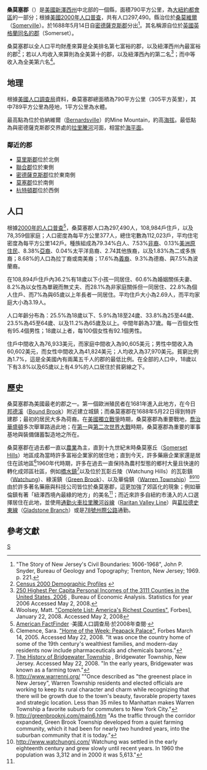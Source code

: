 {{Link style|time=2015-12-12T05:12:26+00:00}}
{{noteTA
|G1=USState
|T=zh:桑莫塞郡 (紐澤西州);zh-hans:桑莫塞县 (新泽西州);zh-hk:桑莫塞縣 (新澤西州);zh-tw:桑莫塞郡 (紐澤西州);
|dt=中国大陆：桑莫塞县 (新泽西州)；台灣：桑莫塞郡 (紐澤西州)；香港：桑莫塞縣 (新澤西州)
|1=zh:紐澤西;zh-hans:新泽西;zh-hk:新澤西;zh-tw:紐澤西;
|d1=中国大陆：新泽西；台灣：紐澤西；香港：新澤西
|2=zh:郡;zh-hans:县;zh-hk:縣;zh-tw:郡;
|d2=中国大陆：县；台灣：郡；香港：縣
}}
{{Infobox U.S. County |
 county = 桑莫塞郡 |
 state = 紐澤西州 |
 en county = Somerset County |
 en state = New Jersey |
 seal = County Seal Somerset.jpg |
 map = Map of New Jersey highlighting Somerset County.svg|
 map size = 100|
 founded = 1688年5月14日<ref name=Story/> |
 seat = [[桑莫維爾|桑莫維爾]]<br>（[[:en:Somerville,_New_Jersey|Somerville]]） |
 area = 790[[平方公里|平方公里]]（305[[平方英里|平方英里]]） |
 area land = 789平方公里（305平方英里） |
 area water = 1平方公里|
 area percentage = 0.12% |
 census yr = 2000 |
 pop = 297,490 |
 density = 377 |
 web = www.co.somerset.nj.us
}}
'''桑莫塞郡'''（{{lang-en|Somerset County}}）是[[美國|美國]][[新澤西州|新澤西州]]中北部的一個縣，面積790平方公里，為[[大紐約都會區|大紐約都會區]]的一部分；根據[[美國2000年人口普查|美國2000年人口普查]]，共有人口297,490。縣治位於[[桑莫維爾_(紐澤西州)|桑莫維爾]]（[[:en:Somerville,_New_Jersey|Somerville]]）。於1688年5月14日自[[密德薩克斯郡_(紐澤西州)|密德薩克斯郡]]分出<ref name=Story>"The Story of New Jersey's Civil Boundaries: 1606-1968", John P. Snyder, Bureau of Geology and Topography; Trenton, New Jersey; 1969. p. 221.</ref>。其名稱源自位於[[英國|英國]][[英格蘭|英格蘭]][[薩默塞特郡|同名的郡]]（Somerset）。

桑莫塞郡以全人口平均財產來算是全美排名第七富裕的郡，以及紐澤西州內最富裕的郡<ref>[http://censtats.census.gov/pub/Profiles.shtml Census 2000 Demographic Profiles<!-- Bot generated title -->] {{webarchive|url=https://web.archive.org/web/20110715122522/http://censtats.census.gov/pub/Profiles.shtml |date=2011-07-15 }}</ref>；若以人均收入來算則為全美第十的郡，以及紐澤西內的第二名<ref>[http://www.bea.gov/regional/reis/pcpihigh.cfm 250 Highest Per Capita Personal Incomes of the 3111 Counties in the United States, 2006] {{Wayback|url=http://www.bea.gov/regional/reis/pcpihigh.cfm |date=20120205093524 }}, Bureau of Economic Analysis. Statistics for year 2006  Accessed May 2, 2008.</ref>；而中等收入為全美第六名<ref>Woolsey, Matt. [http://www.forbes.com/2008/01/22/counties-rich-income-forbeslife-cx_mw_0122realestate_slide_7.html?thisSpeed=15000  "Complete List: America's Richest Counties"], Forbes], January 22, 2008. Accessed May 2, 2008</ref>。

==地理==
根據[[美國人口調查局|美國人口調查局]]資料，桑莫塞郡總面積為790平方公里（305平方英里），其中789平方公里為陸地，1平方公里為水體。

最高點為位於伯納維爾（[[:en:Bernardsville,_New_Jersey|Bernardsville]]）的Mine Mountain，約高[[海拔|海拔]]{{convert|262|m|ft|-1|link=on}}。最低點為與密德薩克斯郡交界處的[[拉里騰河|拉里騰河]]河面，相當於[[海平面|海平面]]。

===鄰近的郡===
*[[莫里斯郡_(紐澤西州)|莫里斯郡]]位於北側
*[[友聯郡_(紐澤西州)|聯合郡]]位於東側
*[[密德薩克斯郡_(紐澤西州)|密德薩克斯郡]]位於東南側
*[[莫塞郡_(紐澤西州)|莫塞郡]]位於南側
*[[杭特頓郡_(紐澤西州)|杭特頓郡]]位於西側

==人口==
{{USCensusPop
|1790 = 12296
|1800 = 12815
|1810 = 14725
|1820 = 16506
|1830 = 17689
|1840 = 17455 |1840n=*
|1850 = 19692
|1860 = 22057
|1870 = 23510
|1880 = 27162
|1890 = 28311
|1900 = 32948
|1910 = 38820
|1920 = 47991
|1930 = 65132
|1940 = 74390
|1950 = 99052
|1960 = 143913
|1970 = 198372
|1980 = 203129
|1990 = 240279
|2000 = 297490
|estimate=324186
|estyear=2006
|estref=<ref>{{cite web
    |url=http://quickfacts.census.gov/qfd/states/34/34035.html
    |title=QuickFacts: Somerset County, New Jersey
    |publisher=U.S. Census Bureau
    |accessdate=2007-11-02
    |archive-url=https://www.webcitation.org/60JRW2GVD?url=http://quickfacts.census.gov/qfd/states/34/34035.html
    |archive-date=2011-07-20
    |dead-url=yes
    }}</ref>
|footnote=*面積減少<br/>
  過去人口調查資料來源：<ref>{{cite web
    |url=http://www.wnjpin.net/OneStopCareerCenter/LaborMarketInformation/lmi01/poptrd5.htm
    |title=New Jersey Resident Population by County: 1880 - 1930}}</ref><ref>{{cite web
 |url         = http://fisher.lib.virginia.edu/collections/stats/histcensus/
 |title       = Geostat Center: Historical Census Browser
 |publisher   = University of Virginia Library
 |accessdate  = 2007-03-02
 |deadurl     = yes
 |archiveurl  = https://web.archive.org/web/20091206001455/http://fisher.lib.virginia.edu/collections/stats/histcensus/
 |archivedate = 2009-12-06
}}</ref>
}}
根據[[美國2000年人口普查|2000年的人口普查]]<ref>[http://factfinder.census.gov/ American FactFinder] {{WebCite|url=https://www.webcitation.org/65jESGrbU?url=http://factfinder2.census.gov/legacy/aff_sunset.html |date=20120226005920 |dateformat=iso }}·美國人口調查局·於2008年查閱·</ref>，桑莫塞郡人口為297,490人，108,984戶住戶，以及78,359個家庭；人口密度為每平方公里377人，總住宅數為112,023戶，平均住宅密度為每平方公里142戶。種族組成為79.34%白人、7.53%[[非洲裔美國人|非裔]]、0.13%[[美洲原住民|美洲原住民]]、8.38%[[亞裔美國人|亞裔]]、0.04%太平洋島裔、2.74其他族裔，以及1.83%為二或多族裔；8.68%的人口為拉丁裔或南美裔；17.6%為[[義裔|義裔]]、9.3%為德裔、與7.5%為波蘭裔。

在108,894戶住戶內36.2%有18歲以下小孩一同居住、60.6%為婚姻關係夫妻、8.2%為以女性為單親而無丈夫、而28.1%為非家庭關係但一同居住、22.8%為個人住戶、而7%為與65歲以上年長者一同居住。平均住戶大小為2.69人，而平均家庭大小為3.19人。

人口年齡分布為：25.5%為18歲以下、5.9%為18至24歲、33.8%為25至44歲、23.5%為45至64歲、以及11.2%為65歲及以上。中間年齡為37歲。每一百個女性有95.4個男性；18歲以上者，每100個女性有92.1個男性。

住戶中間收入為76,933美元，而家庭中間收入為90,605美元；男性中間收入為60,602美元，而女性中間收入為41,824美元；人均收入為37,970美元。貧窮比例為1.7%，這是全美國內有兩萬五千人的郡的最低比例。在全部的人口中，18歲以下有3.8%以及65歲以上有4.9%的人口居住於貧窮線之下。

==歷史==
桑莫塞郡為美國最老的郡之一。第一個歐洲殖民者在1681年進入此地方，在今日[[邦德溪|邦德溪]]（[[:en:Bound_Brook|Bound Brook]]）附近建立城鎮；而桑莫塞郡在1688年5月22日得到特許建郡；最初的居民大多為荷裔。在[[美國獨立戰爭|美國獨立戰爭]]時期，桑莫塞郡為重要戰地，[[喬治華盛頓|喬治華盛頓]]多次舉軍路過此地；在[[第一次世界大戰|第一]]與[[第二次世界大戰|第二次世界大戰]]時期，桑莫塞郡為重要的軍事基地與裝備儲蓄製造地之所在。

桑莫塞郡在過去都一直以[[農業|農業]]為主，直到十九世紀末時桑莫塞丘（[[:en:Somerset_Hills|Somerset Hills]]）地區成為當時許多富裕企業家的居住地；直到今天，許多藥廠企業家還是居住在該地區<ref>Clemence, Sara. [http://www.forbes.com/realestate/2005/03/14/cx_sc_0314how.html "Home of the Week: Peapack Palace"], Forbes March 14, 2005. Accessed May 22, 2008. "It was once the country home of some of the 19th century's wealthiest families, and modern-day residents now include pharmaceuticals and chemicals barons."</ref>1960年代時期，許多在過去一直保持為農村型態的鄉村大量且快速的轉化成郊區社區，例如[[橋水鎮_(紐澤西州)|橋水鎮]]<ref>[http://www.bridgewaternj.gov/history.html The History of Bridgewater Township] {{Wayback|url=http://www.bridgewaternj.gov/history.html |date=20131005014922 }}, Bridgewater Township, New Jersey. Accessed May 22, 2008. "In the early years, Bridgewater was known as a farming town."</ref>以及位於瓦彰丘陵（Watchung Hills）的瓦彰鎮（[[:en:Watchung,_New_Jersey|Watchung]]）、綠溪鎮（[[:en:Green_Brook,_New_Jersey|Green Brook]]）、以及華倫鎮（[[:en:Warren_Township,_New_Jersey|Warren Township]]）<ref name=Warren>http://www.warrennj.org/  ""Once described as "the greenest place in New Jersey", Warren Township residents and elected officials are working to keep its rural character and charm while recognizing that there will be growth due to the town's beauty, favorable property taxes and strategic location.  Less than 35 miles to Manhattan makes Warren Township a favorite suburb for commuters to New York City."</ref><ref>http://greenbrooknj.com/main6.htm {{Wayback|url=http://greenbrooknj.com/main6.htm |date=20131004225430 }}  "As the traffic through the corridor expanded, Green Brook Township developed from a quiet farming community, which it had been for nearly two hundred years, into the suburban community that it is today."</ref><ref>http://www.watchungnj.com/  Watchung was settled in the early eighteenth century and grew slowly until recent years. In 1960 the population was 3,312 and in 2000 it was 5,613." </ref>由於許多著名藥廠與科技公司皆位於桑莫塞郡，這更加強了郊區化的現象；例如華倫鎮有著「紐澤西境內最綠的地方」的美名<ref name=Warren/>；而近來許多自紐約市湧入的人口選擇居住在此地，並使用[[通勤火車|通勤火車]][[拉里騰河谷線|拉里騰河谷線]]（[[:en:Raritan_Valley_Line|Raritan Valley Line]]）與[[葛拉德史東線|葛拉德史東線]]（[[:en:Gladstone_Branch|Gladstone Branch]]）或是[[78號州際公路|78號州際公路]]通勤。

== 參考文獻 ==
{{reflist}}

{{New_Jersey}}

[[Category:新泽西州县份|S]]